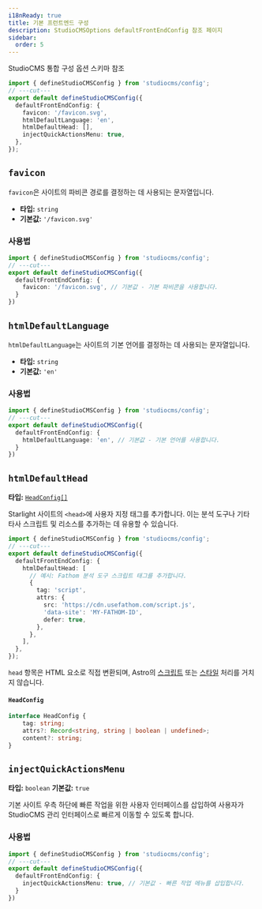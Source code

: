 ```yaml
---
i18nReady: true
title: 기본 프런트엔드 구성
description: StudioCMSOptions defaultFrontEndConfig 참조 페이지
sidebar:
  order: 5
---
```



StudioCMS 통합 구성 옵션 스키마 참조

```ts twoslash title="studiocms.config.mjs"
import { defineStudioCMSConfig } from 'studiocms/config';
// ---cut---
export default defineStudioCMSConfig({
  defaultFrontEndConfig: {
    favicon: '/favicon.svg',
    htmlDefaultLanguage: 'en',
    htmlDefaultHead: [],
    injectQuickActionsMenu: true,
  },
});
```

## `favicon`

`favicon`은 사이트의 파비콘 경로를 결정하는 데 사용되는 문자열입니다.

- **타입:** `string`
- **기본값:** `'/favicon.svg'`

### 사용법

```ts twoslash {3} title="studiocms.config.mjs"
import { defineStudioCMSConfig } from 'studiocms/config';
// ---cut---
export default defineStudioCMSConfig({
  defaultFrontEndConfig: {
    favicon: '/favicon.svg', // 기본값 - 기본 파비콘을 사용합니다.
  }
})
```

## `htmlDefaultLanguage`

`htmlDefaultLanguage`는 사이트의 기본 언어를 결정하는 데 사용되는 문자열입니다.

- **타입:** `string`
- **기본값:** `'en'`

### 사용법

```ts twoslash {3} title="studiocms.config.mjs"
import { defineStudioCMSConfig } from 'studiocms/config';
// ---cut---
export default defineStudioCMSConfig({
  defaultFrontEndConfig: {
    htmlDefaultLanguage: 'en', // 기본값 - 기본 언어를 사용합니다.
  }
})
```

## `htmlDefaultHead`

**타입:** [`HeadConfig[]`](#headconfig)

Starlight 사이트의 `<head>`에 사용자 지정 태그를 추가합니다.
이는 분석 도구나 기타 타사 스크립트 및 리소스를 추가하는 데 유용할 수 있습니다.

```ts twoslash {3} title="studiocms.config.mjs"
import { defineStudioCMSConfig } from 'studiocms/config';
// ---cut---
export default defineStudioCMSConfig({
  defaultFrontEndConfig: {
    htmlDefaultHead: [
      // 예시: Fathom 분석 도구 스크립트 태그를 추가합니다.
      {
        tag: 'script',
        attrs: {
          src: 'https://cdn.usefathom.com/script.js',
          'data-site': 'MY-FATHOM-ID',
          defer: true,
        },
      },
    ],
  },
});
```

`head` 항목은 HTML 요소로 직접 변환되며, Astro의 [스크립트](https://docs.astro.build/ko/guides/client-side-scripts/#스크립트-처리) 또는 [스타일](https://docs.astro.build/ko/guides/styling/#astro에서-스타일링하기) 처리를 거치지 않습니다.

#### `HeadConfig`

```ts
interface HeadConfig {
	tag: string;
	attrs?: Record<string, string | boolean | undefined>;
	content?: string;
}
```

## `injectQuickActionsMenu`

**타입:** `boolean`
**기본값:** `true`

기본 사이트 우측 하단에 빠른 작업을 위한 사용자 인터페이스를 삽입하여 사용자가 StudioCMS 관리 인터페이스로 빠르게 이동할 수 있도록 합니다.

### 사용법

```ts twoslash {3} title="studiocms.config.mjs"
import { defineStudioCMSConfig } from 'studiocms/config';
// ---cut---
export default defineStudioCMSConfig({
  defaultFrontEndConfig: {
    injectQuickActionsMenu: true, // 기본값 - 빠른 작업 메뉴를 삽입합니다.
  }
})
```
